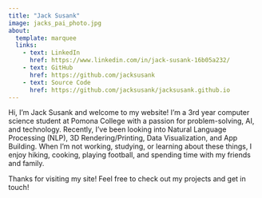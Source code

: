 ```yaml
---
title: "Jack Susank"
image: jacks_pai_photo.jpg
about: 
  template: marquee
  links:
    - text: LinkedIn
      href: https://www.linkedin.com/in/jack-susank-16b05a232/
    - text: GitHub
      href: https://github.com/jacksusank
    - text: Source Code
      href: https://github.com/jacksusank/jacksusank.github.io
---
```


Hi, I'm Jack Susank and welcome to my website! I'm a 3rd year computer science student at Pomona College with a passion for problem-solving, AI, and technology. Recently, I've been looking into Natural Language Processing (NLP), 3D Rendering/Printing, Data Visualization, and App Building. When I’m not working, studying, or learning about these things, I enjoy hiking, cooking, playing football, and spending time with my friends and family.

Thanks for visiting my site! Feel free to check out my projects and get in touch!

